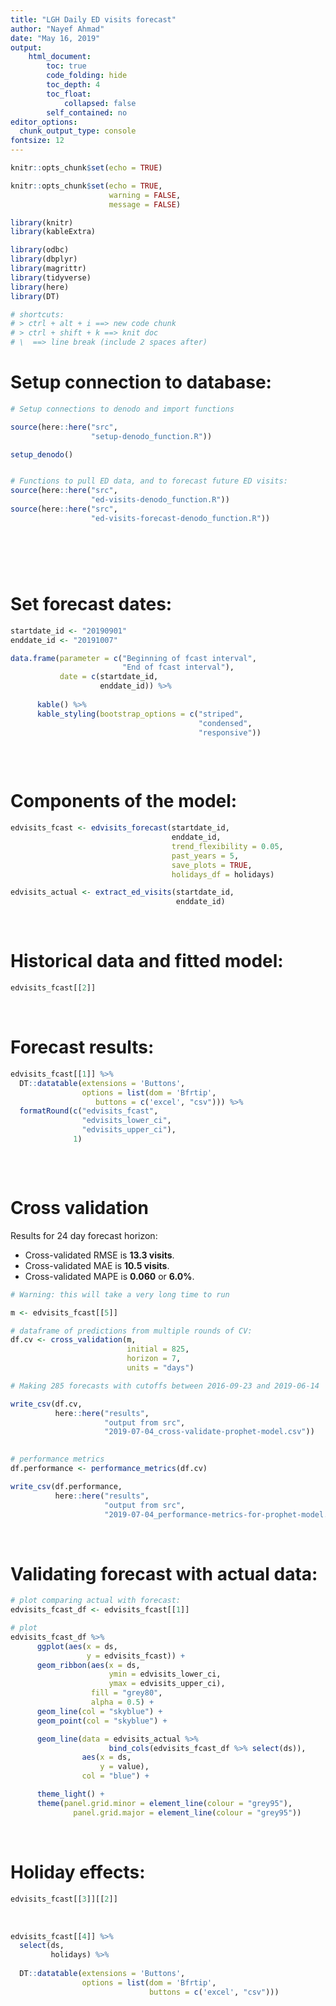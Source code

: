 ```yaml
---
title: "LGH Daily ED visits forecast"
author: "Nayef Ahmad"
date: "May 16, 2019"
output: 
    html_document: 
        toc: true
        code_folding: hide
        toc_depth: 4
        toc_float: 
            collapsed: false
        self_contained: no
editor_options: 
  chunk_output_type: console
fontsize: 12
---
```


```r
knitr::opts_chunk$set(echo = TRUE)

knitr::opts_chunk$set(echo = TRUE, 
                      warning = FALSE, 
                      message = FALSE)

library(knitr)
library(kableExtra)

library(odbc)
library(dbplyr)
library(magrittr)  
library(tidyverse)
library(here)
library(DT)

# shortcuts: 
# > ctrl + alt + i ==> new code chunk
# > ctrl + shift + k ==> knit doc 
# \  ==> line break (include 2 spaces after)

```

# Setup connection to database: 

```r
# Setup connections to denodo and import functions

source(here::here("src",
                  "setup-denodo_function.R"))

setup_denodo()


# Functions to pull ED data, and to forecast future ED visits:
source(here::here("src",
                  "ed-visits-denodo_function.R"))
source(here::here("src",
                  "ed-visits-forecast-denodo_function.R"))





```

\  
\  
\  

# Set forecast dates: 

```r
startdate_id <- "20190901"
enddate_id <- "20191007" 

data.frame(parameter = c("Beginning of fcast interval", 
                         "End of fcast interval"), 
           date = c(startdate_id, 
                    enddate_id)) %>% 
      
      kable() %>% 
      kable_styling(bootstrap_options = c("striped",
                                          "condensed", 
                                          "responsive"))
                                          


```

\  
\  
\  

# Components of the model: 
```r
edvisits_fcast <- edvisits_forecast(startdate_id,
                                    enddate_id,
                                    trend_flexibility = 0.05,
                                    past_years = 5, 
                                    save_plots = TRUE,
                                    holidays_df = holidays)

edvisits_actual <- extract_ed_visits(startdate_id,
                                     enddate_id)


```

\  
\  
\  

# Historical data and fitted model: 
```r
edvisits_fcast[[2]]
```

\  
\  
\  

# Forecast results: 
```r
edvisits_fcast[[1]] %>%
  DT::datatable(extensions = 'Buttons', 
                options = list(dom = 'Bfrtip', 
                   buttons = c('excel', "csv"))) %>% 
  formatRound(c("edvisits_fcast", 
                "edvisits_lower_ci", 
                "edvisits_upper_ci"), 
              1)
  
```

\  
\  
\  

# Cross validation 
Results for 24 day forecast horizon: 

* Cross-validated RMSE is **13.3 visits**. 
* Cross-validated MAE is **10.5 visits**. 
* Cross-validated MAPE is **0.060** or **6.0%**. 

```r

# Warning: this will take a very long time to run

m <- edvisits_fcast[[5]]

# dataframe of predictions from multiple rounds of CV: 
df.cv <- cross_validation(m, 
                          initial = 825, 
                          horizon = 7,
                          units = "days")

# Making 285 forecasts with cutoffs between 2016-09-23 and 2019-06-14

write_csv(df.cv,
          here::here("results", 
                     "output from src", 
                     "2019-07-04_cross-validate-prophet-model.csv"))
                         

# performance metrics 
df.performance <- performance_metrics(df.cv)

write_csv(df.performance,
          here::here("results", 
                     "output from src", 
                     "2019-07-04_performance-metrics-for-prophet-model.csv"))


```



\  
\  
\  

# Validating forecast with actual data: 



```r
# plot comparing actual with forecast: 
edvisits_fcast_df <- edvisits_fcast[[1]]

# plot 
edvisits_fcast_df %>%
      ggplot(aes(x = ds,
                 y = edvisits_fcast)) +
      geom_ribbon(aes(x = ds,
                      ymin = edvisits_lower_ci,
                      ymax = edvisits_upper_ci),
                  fill = "grey80",
                  alpha = 0.5) +
      geom_line(col = "skyblue") +
      geom_point(col = "skyblue") +

      geom_line(data = edvisits_actual %>% 
                      bind_cols(edvisits_fcast_df %>% select(ds)),
                aes(x = ds,
                    y = value),
                col = "blue") +

      theme_light() +
      theme(panel.grid.minor = element_line(colour = "grey95"),
              panel.grid.major = element_line(colour = "grey95"))

```

\    

# Holiday effects: 

```r
edvisits_fcast[[3]][[2]]
```

\  

```r
edvisits_fcast[[4]] %>% 
  select(ds,
         holidays) %>% 
  
  DT::datatable(extensions = 'Buttons', 
                options = list(dom = 'Bfrtip', 
                               buttons = c('excel', "csv"))) 
  
  

```

\  

